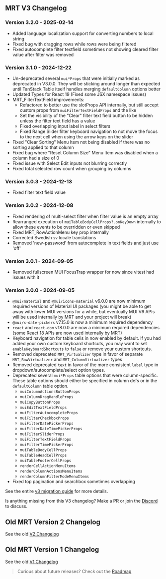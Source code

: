 
<Head>
  <title>{'MRT V3 Changelog - Material React Table V3 Docs'}</title>
  <meta name="description" content="Material React Table V3 Changelog" />
</Head>

## MRT V3 Changelog

### Version 3.2.0 - 2025-02-14

- Added language localization support for converting numbers to local string
- Fixed bug with dragging rows while rows were being filtered
- Fixed autocomplete filter textfield sometimes not showing cleared filter value after filter was removed

### Version 3.1.0 - 2024-12-22

- Un-deprecated several `mui*Props` that were initially marked as deprecated in V3.0.0. They will be sticking around longer than expected until TanStack Table itself handles merging `defaultColumn` options better
- Updated Types for React 19 (Fixed some JSX namespace issues)
- MRT_FilterTextField improvements:
  - Refactored to better use the slotProps API internally, but still accept custom props from `muiFilterTextFieldProps` and the like
  - Set the visibility of the "Clear" filter text field button to be hidden unless the filter text field has a value
  - Fixed overlapping input label in select filters
  - Fixed Range Slider filter keyboard navigation to not move the focus to the next cell when using the arrow keys on the slider
- Fixed "Clear Sorting" Menu Item not being disabled if there was no sorting applied to that column
- Fixed bug where "Reset Column Size" Menu Item was disabled when a column had a size of 0
- Fixed issue with Select Edit inputs not blurring correctly
- Fixed total selected row count when grouping by columns

### Version 3.0.3 - 2024-12-13

- Fixed filter text field value

### Version 3.0.2 - 2024-12-08

- Fixed rendering of multi-select filter when filter value is an empty array
- Rearranged execution of `muiTableBodyCellProps?.onKeyDown` internally to allow these events to be overridden or even skipped
- Fixed MRT_RowActionMenu key prop internally
- Corrected Swedish `sv` locale translations
- Removed 'new-password' from autocomplete in text fields and just use 'off'

### Version 3.0.1 - 2024-09-05

- Removed fullscreen MUI FocusTrap wrapper for now since vitest had issues with it

### Version 3.0.0 - 2024-09-05

- `@mui/material` and `@mui/icons-material` v6.0.0 are now minimum required versions of Material UI packages (you might be able to get away with lower MUI versions for a while, but eventually MUI V6 APIs will be used internally by MRT and your project will break)
- `@mui/x-date-pickers` v7.15.0 is now a minimum required dependency
- `react` and `react-dom` v18.0.0 are now a minimum required dependencies (some React 18 APIs are now used internally by MRT)
- Keyboard navigation for table cells in now enabled by default. If you had added your own custom keyboard shortcuts, you may want to set `enableKeyboardShortcuts` to `false` or remove your custom shortcuts.
- Removed deprecated `MRT_Virtualizer` type in favor of separate `MRT_RowVirtualizer` and `MRT_ColumnVirtualizer` types
- Removed deprecated `text` in favor of the more consistent `label` type in dropdown/autocomplete/select option types.
- Deprecated several `mui*Props` table options that were column-specific. These table options should either be specified in column defs or in the `defaultColumn` table option.
  - `muiColumnActionsButtonProps`
  - `muiColumnDragHandleProps`
  - `muiCopyButtonProps`
  - `muiEditTextFieldProps`
  - `muiFilterAutocompleteProps`
  - `muiFilterCheckboxProps`
  - `muiFilterDatePickerProps`
  - `muiFilterDateTimePickerProps`
  - `muiFilterSliderProps`
  - `muiFilterTextFieldProps`
  - `muiFilterTimePickerProps`
  - `muiTableBodyCellProps`
  - `muiTableHeadCellProps`
  - `muiTableFooterCellProps`
  - `renderCellActionMenuItems`
  - `renderColumnActionsMenuItems`
  - `renderColumnFilterModeMenuItems`
- Fixed top pagination and searchbox sometimes overlapping

See the entire [v3 migration guide](/docs/getting-started/migrating-to-v3) for more details.

Is anything missing from this V3 changelog? Make a PR or join the [Discord](https://discord.gg/5wqyRx6fnm) to discuss.

## Old MRT Version 2 Changelog

See the old [V2 Changelog](https://v2.material-react-table.com/changelog)

## Old MRT Version 1 Changelog

See the old [V1 Changelog](https://v1.material-react-table.com/changelog)

> Curious about future releases? Check out the [Roadmap](/roadmap)
